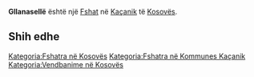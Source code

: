 {{Fshat në Kosovës
 | Emri                = Gllanasellë
| sqi_N_name = Gllanasellë
| sqi_N_FULL_NAME_RO = Gllanasellë
| sqi_N_FULL_NAME_ND_RO = Gllanaselle
| sqi_N_SORT_NAME_RG = GLLANASELLE
| sqi_N_FULL_NAME_RG = Gllanasellë
| sqi_N_FULL_NAME_ND_RG = Gllanaselle
| sqi_V_name = Shkabë
| sqi_V_FULL_NAME_RO = Shkabë Gllanasella Shkaba Glladnasellë
| sqi_V_FULL_NAME_ND_RO = Shkabe Gllanasella Shkaba Glladnaselle
| sqi_V_SORT_NAME_RG = SHKABE GLLANASELLA SHKABA GLLADNASELLE
| sqi_V_FULL_NAME_RG = Shkabë Gllanasella Shkaba Glladnasellë
| sqi_V_FULL_NAME_ND_RG = Shkabe Gllanasella Shkaba Glladnaselle
| srp_N_name = Gladno Selo
| srp_N_FULL_NAME_RO = Gladno Selo
| srp_N_FULL_NAME_ND_RO = Gladno Selo
| srp_N_SORT_NAME_RG = GLADNOSELO
| srp_N_FULL_NAME_RG = Gladno Selo
| srp_N_FULL_NAME_ND_RG = Gladno Selo
| srp_NS_name = Гладно Село
| srp_NS_FULL_NAME_RO = Гладно Село
| srp_NS_FULL_NAME_ND_RO = Гладно Село
| srp_NS_SORT_NAME_RG = ГЛАДНОСЕЛО
| srp_NS_FULL_NAME_RG = Гладно Село
| srp_NS_FULL_NAME_ND_RG = Гладно Село
| std_V_name = Nika
| std_V_FULL_NAME_RO = Nika
| std_V_FULL_NAME_ND_RO = Nika
| std_V_SORT_NAME_RG = NIKA
| std_V_FULL_NAME_RG = Nika
| std_V_FULL_NAME_ND_RG = Nika

 | Emri (Rasa dhanore) = 
 | Figura              = 
 | Shteti              = Kosovo
 | Komuna              = Kaçanik
 | Kodi postar         = 
 | Sipërfaqja          = 

 | Popullsia           = 

 | Regj. i popullsisë  = 
 | Dend. e popullsisë  = 
 | Faqja zyrtare       = 
 <!--- Koordinatat ----> 
 | Gjerësia            = 42.670278
 | Gjatësia            = 20.916944
 | Lartësia            = 
}}
'''Gllanasellë''' është një [[Fshat]] në [[Kaçanik]] të [[Kosovës]].

<!-- == Gjeografia == -->
<!-- == Historia == -->
<!-- == Demografia == -->
== Shih edhe ==
{{Komuna Kaçanik}}
{{Kosovo-Administrata-Cung}}

[[Kategoria:Fshatra në Kosovës]]
[[Kategoria:Fshatra në Kommunes Kaçanik]]
[[Kategoria:Vendbanime në Kosovës]]